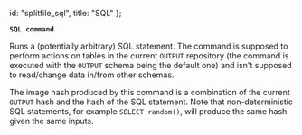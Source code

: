   id: "splitfile_sql",
  title: "SQL"
};

**`SQL command`**

Runs a (potentially arbitrary) SQL statement. The command is supposed to perform actions
on tables in the current `OUTPUT` repository (the command is executed with the `OUTPUT` schema
being the default one) and isn't supposed to read/change data in/from other schemas.

The image hash produced by this command is a combination of the current
`OUTPUT` hash and the hash of the SQL statement. Note that non-deterministic
SQL statements, for example `SELECT random()`, will produce the same hash given the same inputs.
